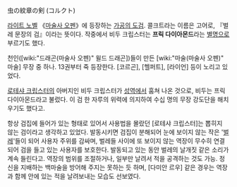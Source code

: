 虫の紋章の剣 (コルクト)

[[라이트 노벨]] 《[[마술사 오펜]]》에 등장하는 [[가공의 도검]]. 콜크트라는 이름은 고어로, 『벌레 문장의 검』이라는 뜻이다. 작중에서 비두 크립스터는 '''프릭 다이아몬드'''라는 [[별명]]으로 부르기도 했다.

천인([wiki:"드래곤(마술사 오펜)" 윌드 드래곤])들이 만든 [wiki:"마술(마술사 오펜)" 마술] 무장 중 하나. 13권부터 죽 등장한다. [코르곤], [헬퍼트], [라이언] 등이 노리고 있었다. 

[[로테샤 크립스터]]의 아버지인 비두 크립스터가 [[성역]]에서 훔쳐 나온 것으로, 비두는 프릭 다이아몬드라고 불렀다. 이 검 한 자루의 위력에 의지하여 수십 명의 무장 강도단을 해치우기도 했다고. 

항상 검집에 들어가 있는 형태로 있어서 사용법을 몰랐던 [로테샤 크립스터]는 뽑히지 않는 검이라고 생각하고 있었다. 발동시키면 검집이 분해되어 눈에 보이지 않는 작은 '[[벌레]]'들이 되어 사용자 주위를 감싸며, 벌레들 사이에 또 보이지 않는 역장이 무수히 연결되어 검을 들고 있는 사용자를 보호한다. 발동되고 있는 동안 벌레의 날개짓 같은 소리가 계속 들린다고. 역장의 범위를 조절하거나, 일부만 날려서 적을 공격하는 것도 가능. 정신을 지배하는 백마술을 방어해 주지는 못하는 듯 하며, [다미안 르우] 같은 경우는 역장과 함께 안에 있는 적을 날려보내는 모습도 선보였다.
